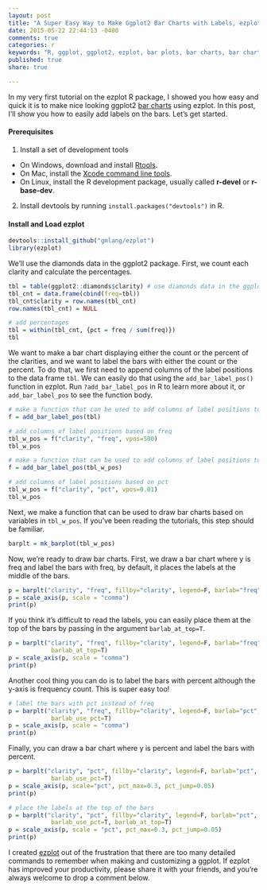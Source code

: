 ```yaml
---
layout: post
title: "A Super Easy Way to Make Ggplot2 Bar Charts with Labels, ezplot - Part 4"
date: 2015-05-22 22:44:13 -0400
comments: true
categories: r
keywords: "R, ggplot, ggplot2, ezplot, bar plots, bar charts, bar charts with labels, label the bars, bars with labels"
published: true
share: true

---
```


In my very first tutorial on the ezplot R package, I showed you how easy and quick it is to make nice looking ggplot2 [bar charts](http://masterr.org/r/an-easy-way-to-make-ggplot2-plots-ezplot-part1/) using ezplot. In this post, I'll show you how to easily add labels on the bars. Let's get started.

#### Prerequisites
1. Install a set of development tools
* On Windows, download and install [Rtools](http://cran.r-project.org/bin/windows/Rtools/). 
* On Mac, install the [Xcode command line tools](https://developer.apple.com/downloads). 
* On Linux, install the R development package, usually called **r-devel** or **r-base-dev**.
2. Install devtools by running `install.packages("devtools")` in R.

#### Install and Load ezplot
```r
devtools::install_github("gmlang/ezplot")
library(ezplot)
```

We'll use the diamonds data in the ggplot2 package. First, we count each clarity and calculate the percentages.
```r
tbl = table(ggplot2::diamonds$clarity) # use diamonds data in the ggplot2 library
tbl_cnt = data.frame(cbind(freq=tbl))
tbl_cnt$clarity = row.names(tbl_cnt)
row.names(tbl_cnt) = NULL

# add percentages
tbl = within(tbl_cnt, {pct = freq / sum(freq)})
tbl
```

We want to make a bar chart displaying either the count or the percent of the clarities, and we want to label the bars with either the count or the percent. To do that, we first need to append columns of the label positions to the data frame `tbl`. We can easily do that using the `add_bar_label_pos()` function in ezplot. Run `?add_bar_label_pos` in R to learn more about it, or `add_bar_label_pos` to see the function body.
```r
# make a function that can be used to add columns of label positions to tbl
f = add_bar_label_pos(tbl)

# add columns of label positions based on freq
tbl_w_pos = f("clarity", "freq", vpos=500)
tbl_w_pos

# make a function that can be used to add columns of label positions to tbl_w_pos
f = add_bar_label_pos(tbl_w_pos)

# add columns of label positions based on pct
tbl_w_pos = f("clarity", "pct", vpos=0.01)
tbl_w_pos
```

Next, we make a function that can be used to draw bar charts based on variables in `tbl_w_pos`. If you've been reading the tutorials, this step should be familiar.
```r
barplt = mk_barplot(tbl_w_pos)
```

Now, we're ready to draw bar charts. First, we draw a bar chart where y is freq and label the bars with freq, by default, it places the labels at the middle of the bars.
```r
p = barplt("clarity", "freq", fillby="clarity", legend=F, barlab="freq") 
p = scale_axis(p, scale = "comma")
print(p)
```

If you think it's difficult to read the labels, you can easily place them at the top of the bars by passing in the argument `barlab_at_top=T`.
```r
p = barplt("clarity", "freq", fillby="clarity", legend=F, barlab="freq",
            barlab_at_top=T) 
p = scale_axis(p, scale = "comma")
print(p)
```

Another cool thing you can do is to label the bars with percent although the y-axis is frequency count. This is super easy too!
```r
# label the bars with pct instead of freq
p = barplt("clarity", "freq", fillby="clarity", legend=F, barlab="pct",
            barlab_use_pct=T) 
p = scale_axis(p, scale = "comma")
print(p)
```

Finally, you can draw a bar chart where y is percent and label the bars with percent.
```r
p = barplt("clarity", "pct", fillby="clarity", legend=F, barlab="pct",
            barlab_use_pct=T) 
p = scale_axis(p, scale="pct", pct_max=0.3, pct_jump=0.05)
print(p)

# place the labels at the top of the bars
p = barplt("clarity", "pct", fillby="clarity", legend=F, barlab="pct",
            barlab_use_pct=T, barlab_at_top=T) 
p = scale_axis(p, scale = "pct", pct_max=0.3, pct_jump=0.05)
print(p)
```

I created [ezplot](https://github.com/gmlang/ezplot) out of the frustration that there are too many detailed commands to remember when making and customizing a ggplot. If ezplot has improved your productivity, please share it with your friends, and you're always welcome to drop a comment below. 